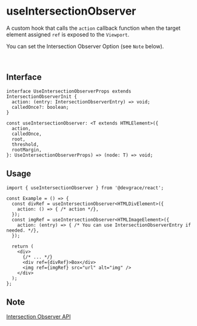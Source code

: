# useIntersectionObserver

A custom hook that calls the `action` callback function when the target element assigned `ref` is exposed to the `Viewport`.

You can set the Intersection Observer Option (see `Note` below).

<br />

## Interface
```tsx
interface UseIntersectionObserverProps extends IntersectionObserverInit {
  action: (entry: IntersectionObserverEntry) => void;
  calledOnce?: boolean;
}

const useIntersectionObserver: <T extends HTMLElement>({
  action,
  calledOnce,
  root,
  threshold,
  rootMargin,
}: UseIntersectionObserverProps) => (node: T) => void;
```

## Usage

```tsx
import { useIntersectionObserver } from '@devgrace/react';

const Example = () => {
  const divRef = useIntersectionObserver<HTMLDivElement>({
    action: () => { /* action */},
  });
  const imgRef = useIntersectionObserver<HTMLImageElement>({
    action: (entry) => { /* You can use IntersectionObserverEntry if needed. */},
  });

  return (
    <div>
      {/* ... */}
      <div ref={divRef}>Box</div>
      <img ref={imgRef} src="url" alt="img" />
    </div>
  );
};
```

## Note
[Intersection Observer API](https://developer.mozilla.org/en-US/docs/Web/API/Intersection_Observer_API)
